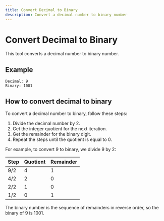 ```yaml
---
title: Convert Decimal to Binary
description: Convert a decimal number to binary number
---
```


# Convert Decimal to Binary

This tool converts a decimal number to binary number.

## Example

```text
Decimal: 9
Binary: 1001
```

## How to convert decimal to binary

To convert a decimal number to binary, follow these steps:

1. Divide the decimal number by 2.
2. Get the integer quotient for the next iteration.
3. Get the remainder for the binary digit.
4. Repeat the steps until the quotient is equal to 0.

For example, to convert 9 to binary, we divide 9 by 2:

| Step | Quotient | Remainder |
| ---- | -------- | --------- |
| 9/2  | 4        | 1         |
| 4/2  | 2        | 0         |
| 2/2  | 1        | 0         |
| 1/2  | 0        | 1         |

The binary number is the sequence of remainders in reverse order, so the binary of 9 is 1001.
